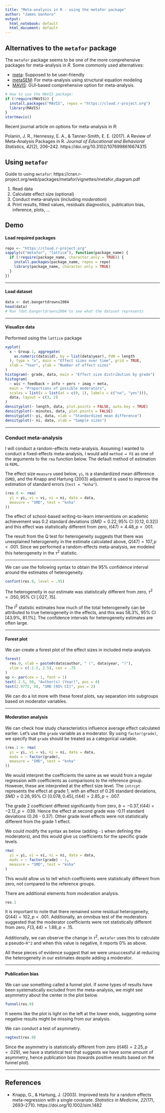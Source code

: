 ```yaml
---
title: "Meta-analysis in R - using the metafor package"
author: "James Uanhoro"
output:
  html_notebook: default
  html_document: default
---
```


## Alternatives to the `metafor` package

The `metafor` package seems to be one of the more comprehensive packages for meta-analysis in _R_. Some commonly used alternatives:

- [meta](https://cran.r-project.org/web/packages/meta/index.html): Supposed to be user-friendly
- [metaSEM](https://cran.r-project.org/web/packages/metaSEM/index.html): For meta-analysis using structural equation modeling
<!-- - [robumeta](https://cran.r-project.org/web/packages/robumeta/index.html): Uses robust variance estimation for dealing with dependent effect sizes -->
- [MAVIS](https://cran.r-project.org/web/packages/MAVIS/index.html): GUI-based comprehensive option for meta-analysis.

```r
# How to use the MAVIS package:
if (!require(MAVIS)) {
  install.packages("MAVIS", repos = "https://cloud.r-project.org")
  library(MAVIS)
}
startmavis()
```

Recent journal article on options for meta-analysis in _R_: 

Polanin, J. R., Hennessy, E. A., & Tanner-Smith, E. E. (2017). A Review of Meta-Analysis Packages in R. _Journal of Educational and Behavioral Statistics, 42_(2), 206–242. https://doi.org/10.3102/1076998616674315

## Using `metafor`

Guide to using `metafor`: https://cran.r-project.org/web/packages/metafor/vignettes/metafor_diagram.pdf

1. Read data
1. Calculate effect size (optional)
1. Conduct meta-analysis (including _moderation_)
1. Print results, fitted values, residuals diagnostics, publication bias, inference, plots, ...

## Demo

#### Load required packages

```r
repo <- "https://cloud.r-project.org"
sapply(c("metafor", "lattice"), function(package_name) {
  if (!require(package_name, character.only = TRUE)) {
    install.packages(package_name, repos = repo)
    library(package_name, character.only = TRUE)
  }
})
```

---

#### Load dataset

```r
data <- dat.bangertdrowns2004
head(data)
# Run ?dat.bangertdrowns2004 to see what the dataset represents
```

---

#### Visualize data

Performed using the `lattice` package

```r
xyplot(
  x ~ Group.1, aggregate(
    as.numeric(data$id), by = list(data$year), FUN = length
  ), type = "o", main = "Effect sizes over time", grid = TRUE,
  xlab = "Year", ylab = "Number of effect sizes"
)
histogram(~ grade, data, main = "Effect size distribution by grade")
histogram(
  ~ wic + feedback + info + pers + imag + meta,
  main = "Proportions of possible moderators",
  scales = list(x = list(at = c(0, 1), labels = c("no", "yes"))),
  data, layout = c(3, 2)
)
densityplot(~ length, data, plot.points = FALSE, auto.key = TRUE)
densityplot(~ minutes, data, plot.points = FALSE)
densityplot(~ yi, data, xlab = "Standardized mean difference")
densityplot(~ ni, data, xlab = "Sample sizes")
```

---

### Conduct meta-analysis

I will conduct a random-effects meta-analysis. Assuming I wanted to conduct a fixed-effects meta-analysis, I would add `method = FE` as one of the arguments to the `rma` function below. The default method of estimation is `REML`.

The effect size `measure` used below, `yi`, is a standardized mean difference (`SMD`), and the Knapp and Hartung (2003) adjustment is used to improve the estimation of standard errors (`test = "knha"`).

```r
(res.0 <- rma(
  yi = yi, vi = vi, ni = ni, data = data,
  measure = "SMD", test = "knha"
))
```

The effect of school-based writing-to-learn interventions on academic achievement was 0.2 standard deviations $(SMD = 0.22,95\text{% CI }[0.12, 0.32])$ and this effect was statistically different from zero, $t(47)=4.48,p<.001$.

The result from the Q test for heterogeneity suggests that there was unexplained heterogeneity in the estimate calculated above, $Q(47)=107,p<.001$. Since we performed a random-effects meta-analysis, we modeled this heterogeneity in the $\tau^2$ statistic.

---

We can use the following syntax to obtain the 95% confidence interval around the estimates of heterogeneity.

```r
confint(res.0, level = .95)
```

The heterogeneity in our estimate was statistically different from zero, $\tau^2=.050,95\text{% CI }[.027, .15]$.

The $I^2$ statistic estimates how much of the total heterogeneity can be attributed to true heterogeneity in the effects, and this was 58.3%, 95% CI [43.9%, 81.1%]. The confidence intervals for heterogeneity estimates are often large.

---

#### Forest plot

We can create a forest plot of the effect sizes in included meta-analysis

```r
forest(
  res.0, slab = paste0(data$author, " (", data$year, ")"),
  xlim = c(-2.5, 2.5), cex = .75
)
op <- par(cex = 1, font = 1)
text(-2.5, 50, "Author(s) (Year)", pos = 4)
text(2.9775, 50, "SMD [95% CI]", pos = 2)
```

We can do a lot more with these forest plots, say separation into subgroups based on moderator variables.

---

#### Moderation analysis

We can check how study characteristics influence average effect calculated earlier. Let's use the `grade` variable as a moderator. By using `factor(grade)`, we specify that `grade` should be treated as a categorical variable.

```r
(res.1 <- rma(
  yi = yi, vi = vi, ni = ni, data = data,
  mods = ~ factor(grade),
  measure = "SMD", test = "knha"
))
```

We would interpret the coefficients the same as we would from a regular regression with coefficients as comparisons to the reference group. However, these are interpreted at the effect size level. The `intrcpt` represents the effect at grade 1, with an effect of 0.26 standard deviations, $SMD = 0.26,95\text{% CI }[0.078, 0.45],t(44)=2.85,p=.007$.

The grade 2 coefficient differed significantly from zero, $b=-0.37,t(44)=-2.12,p=.039$. Hence the effect at second grade was -0.11 standard deviations (0.26 - 0.37). Other grade level effects were not statistically different from the grade 1 effect.

We could modify the syntax as below (adding `-1` when defining the moderators), and this would give us coefficients for the specific grade levels.

```r
rma(
  yi = yi, vi = vi, ni = ni, data = data,
  mods = ~ factor(grade) - 1,
  measure = "SMD", test = "knha"
)
```

This would allow us to tell which coefficients were statistically different from zero, not compared to the reference groups.

There are additional elements from moderation analysis.

```r
res.1
```

It is important to note that there remained some residual heterogeneity, $Q(44)=102,p<.001$. Additionally, an omnibus test of the moderators suggested that the moderator coefficients were not statistically different from zero, $F(3,44)=1.88,p=.15$.

Additionally, we can observe the change in $\tau^2$, `metafor` uses this to calculate a pseudo-`R^2` and when this value is negative, it reports 0% as above.

All these pieces of evidence suggest that we were unsuccessful at reducing the heterogeneity in our estimates despite adding a moderator.

---

#### Publication bias

We can use something called a funnel plot. If some types of results have been systematically excluded from the meta-analysis, we might see asymmetry about the center in the plot below.

```r
funnel(res.0)
```

It seems like the plot is light on the left at the lower ends, suggesting some negative results might be missing from our analysis.

We can conduct a test of asymmetry.

```r
regtest(res.0)
```

Since the asymmetry is statistically different from zero $(t(46)=2.25,p=.029)$, we have a statistical test that suggests we have some amount of asymmetry, hence publication bias (towards positive results based on the funnel plot).

---

## References

- Knapp, G., & Hartung, J. (2003). Improved tests for a random effects meta-regression with a single covariate. _Statistics in Medicine, 22_(17), 2693–2710. https://doi.org/10.1002/sim.1482
